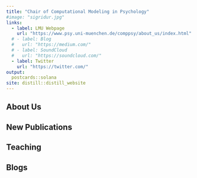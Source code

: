 ```yaml
---
title: "Chair of Computational Modeling in Psychology"
#image: "sigridur.jpg"
links:
  - label: LMU Webpage
    url: "https://www.psy.uni-muenchen.de/comppsy/about_us/index.html"
  # - label: Blog
  #   url: "https://medium.com/"
  # - label: SoundCloud
  #   url: "https://soundcloud.com/"
  - label: Twitter
    url: "https://twitter.com/"
output:
  postcards::solana
site: distill::distill_website
---
```

 
## About Us 

## New Publications

## Teaching 

## Blogs

